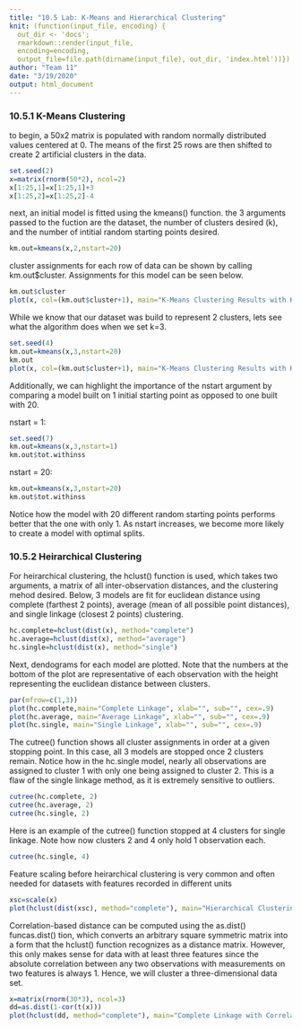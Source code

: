 ```yaml
---
title: "10.5 Lab: K-Means and Hierarchical Clustering"
knit: (function(input_file, encoding) {
  out_dir <- 'docs';
  rmarkdown::render(input_file,
  encoding=encoding,
  output_file=file.path(dirname(input_file), out_dir, 'index.html'))})
author: "Team 11"
date: "3/19/2020"
output: html_document
---
```

### 10.5.1 K-Means Clustering

to begin, a 50x2 matrix is populated with random normally distributed values centered at 0. The means of the first 25 rows are then shifted to create 2 artificial clusters in the data.

```r
set.seed(2)
x=matrix(rnorm(50*2), ncol=2)
x[1:25,1]=x[1:25,1]+3
x[1:25,2]=x[1:25,2]-4
```

next, an initial model is fitted using the kmeans() function. the 3 arguments passed to the fuction are the dataset, the number of clusters desired (k), and the number of intitial random starting points desired.
 
```r
km.out=kmeans(x,2,nstart=20)
```

cluster assignments for each row of data can be shown by calling km.out$cluster. Assignments for this model can be seen below.

```r
km.out$cluster
plot(x, col=(km.out$cluster+1), main="K-Means Clustering Results with K=2", xlab="", ylab="", pch=20, cex=2)
```

While we know that our dataset was build to represent 2 clusters, lets see what the algorithm does when we set k=3.
```r
set.seed(4)
km.out=kmeans(x,3,nstart=20)
km.out
plot(x, col=(km.out$cluster+1), main="K-Means Clustering Results with K=3", xlab="", ylab="", pch=20, cex=2)
```

Additionally, we can highlight the importance of the nstart argument by comparing a model built on 1 initial starting point as opposed to one built with 20.

nstart = 1:
```r
set.seed(7)
km.out=kmeans(x,3,nstart=1)
km.out$tot.withinss
```

nstart = 20:
```r
km.out=kmeans(x,3,nstart=20)
km.out$tot.withinss
```
Notice how the model with 20 different random starting points performs better that the one with only 1. As nstart increases, we become more likely to create a model with optimal splits.

### 10.5.2 Heirarchical Clustering

For heirarchical clustering, the hclust() function is used, which takes two arguments, a matrix of all inter-observation distances, and the clustering mehod desired. Below, 3 models are fit for euclidean distance using complete (farthest 2 points), average (mean of all possible point distances), and single linkage (closest 2 points) clustering.
```r
hc.complete=hclust(dist(x), method="complete")
hc.average=hclust(dist(x), method="average")
hc.single=hclust(dist(x), method="single")
```
Next, dendograms for each model are plotted. Note that the numbers at the bottom of the plot are representative of each observation with the height representing the euclidean distance between clusters.
```r
par(mfrow=c(1,3))
plot(hc.complete,main="Complete Linkage", xlab="", sub="", cex=.9)
plot(hc.average, main="Average Linkage", xlab="", sub="", cex=.9)
plot(hc.single, main="Single Linkage", xlab="", sub="", cex=.9)
```

The cutree() function shows all cluster assignments in order at a given stopping point. In this case, all 3 models are stopped once 2 clusters remain. Notice how in the hc.single model, nearly all observations are assigned to cluster 1 with only one being assigned to cluster 2. This is a flaw of the single linkage method, as it is extremely sensitive to outliers.
```r
cutree(hc.complete, 2)
cutree(hc.average, 2)
cutree(hc.single, 2)
```

Here is an example of the cutree() function stopped at 4 clusters for single linkage. Note how now clusters 2 and 4 only hold 1 observation each.
```r
cutree(hc.single, 4)
```

Feature scaling before heirarchical clustering is very common and often needed for datasets with features recorded in different units
```r
xsc=scale(x)
plot(hclust(dist(xsc), method="complete"), main="Hierarchical Clustering with Scaled Features")
```
Correlation-based distance can be computed using the as.dist() funcas.dist() tion, which converts an arbitrary square symmetric matrix into a form that the hclust() function recognizes as a distance matrix. However, this only makes sense for data with at least three features since the absolute correlation between any two observations with measurements on two features is always 1. Hence, we will cluster a three-dimensional data set.

```r
x=matrix(rnorm(30*3), ncol=3)
dd=as.dist(1-cor(t(x)))
plot(hclust(dd, method="complete"), main="Complete Linkage with Correlation-Based Distance", xlab="", sub="")
```
